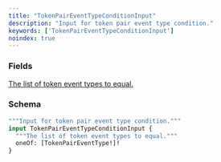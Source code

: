```yaml
---
title: "TokenPairEventTypeConditionInput"
description: "Input for token pair event type condition."
keywords: ['TokenPairEventTypeConditionInput']
noindex: true
---
```


### Fields

<a href="/api-reference/types/tokenpaireventtype">
  <ResponseField name="oneOf" type="[TokenPairEventType!]!" required>
    The list of token event types to equal.
  </ResponseField>
</a>

### Schema


```graphql 
"""Input for token pair event type condition."""
input TokenPairEventTypeConditionInput {
  """The list of token event types to equal."""
  oneOf: [TokenPairEventType!]!
}
```
